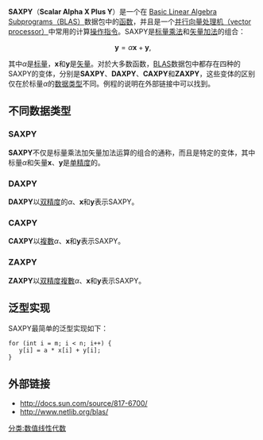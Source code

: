 {{unreferenced|time=2010-08-03T13:30:15+00:00}}
'''SAXPY'''（'''Scalar Alpha X Plus Y'''）是一个在 [[BLAS|Basic Linear Algebra Subprograms（BLAS）]]数据包中的[[函数|函数]]，并且是一个[[并行向量处理机|并行向量处理机（vector processor）]]中常用的计算[[指令|操作指令]]。SAXPY是[[标量乘法|标量乘法]]和[[矢量加法|矢量加法]]的组合：

:<math>\mathbf{y} = \alpha \mathbf{x} + \mathbf{y}, \, </math>

其中<math>\alpha</math>是[[标量|标量]]，<math>\mathbf{x}</math>和<math>\mathbf{y}</math>是[[矢量|矢量]]。对於大多数函数，[[BLAS|BLAS]]数据包中都存在四种的SAXPY的变体，分别是'''SAXPY'''、'''DAXPY'''、'''CAXPY'''和'''ZAXPY'''，这些变体的区别仅在於标量<math>\alpha</math>的[[数据类型|数据类型]]不同。例程的说明在外部链接中可以找到。

==不同数据类型==
===SAXPY===
'''SAXPY'''不仅是标量乘法加矢量加法运算的组合的通称，而且是特定的变体，其中标量<math>\alpha</math>和矢量<math>\mathbf{x}</math>、<math>\mathbf{y}</math>是[[单精度|单精度]]的。

===DAXPY===
'''DAXPY'''以[[双精度|双精度]]的<math>\alpha</math>、<math>\mathbf{x}</math>和<math>\mathbf{y}</math>表示SAXPY。

===CAXPY===
'''CAXPY'''以[[複數_(數學)|複數]]<math>\alpha</math>、<math>\mathbf{x}</math>和<math>\mathbf{y}</math>表示SAXPY。

===ZAXPY===
'''ZAXPY'''以[[双精度|双精度]][[複數_(數學)|複數]]<math>\alpha</math>、<math>\mathbf{x}</math>和<math>\mathbf{y}</math>表示SAXPY。

==泛型实现==
SAXPY最简单的泛型实现如下：

 for (int i = m; i < n; i++) {
    y[i] = a * x[i] + y[i];
 }

==外部链接==
* http://docs.sun.com/source/817-6700/
* http://www.netlib.org/blas/{{Wayback|url=http://www.netlib.org/blas/ |date=20100110215828 }}

{{计算机小作品}}

[[分类:数值线性代数|分类:数值线性代数]]